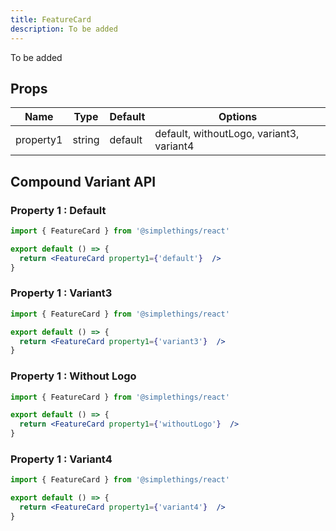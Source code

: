 ```yaml
---
title: FeatureCard
description: To be added
---
```



To be added

## Props

| Name | Type | Default | Options |
| ---- | ---- | ------- | ------- |
| property1 | string | default | default, withoutLogo, variant3, variant4 |

## Compound Variant API

### Property 1 : Default

```jsx live
import { FeatureCard } from '@simplethings/react'

export default () => {
  return <FeatureCard property1={'default'}  />
}

```

### Property 1 : Variant3

```jsx live
import { FeatureCard } from '@simplethings/react'

export default () => {
  return <FeatureCard property1={'variant3'}  />
}

```

### Property 1 : Without Logo

```jsx live
import { FeatureCard } from '@simplethings/react'

export default () => {
  return <FeatureCard property1={'withoutLogo'}  />
}

```

### Property 1 : Variant4

```jsx live
import { FeatureCard } from '@simplethings/react'

export default () => {
  return <FeatureCard property1={'variant4'}  />
}

```
